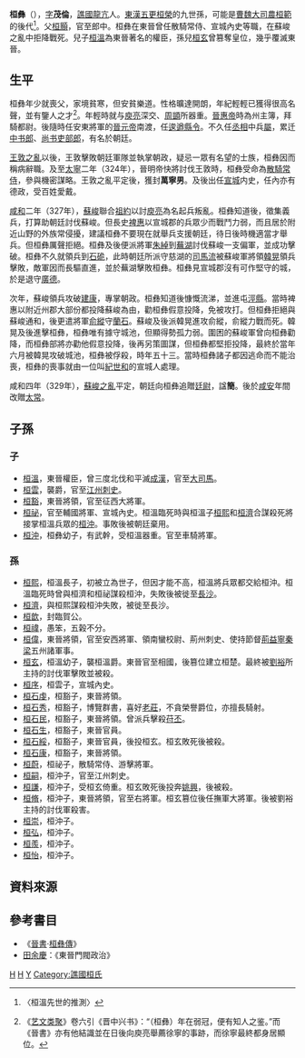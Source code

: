 '''桓彝'''（{{bd|276年||328年|catIdx=H}}），[[表字|字]]'''茂倫'''，[[譙國|譙國]][[龍亢|龍亢]]人。[[東漢|東漢]][[五更|五更]][[桓榮|桓榮]]的九世孫，可能是[[曹魏|曹魏]][[大司農|大司農]][[桓範|桓範]]的後代<REF>{{Cite book | author =田餘慶 | title = 《東晉門閥政治》 | location = 北京市 | publisher = 北京大學出版社 | date =1996年| pages =140-155 |ISBN =7-301-01123-7| accessdate = | url = | language= zh-cn| quote = }}〈桓溫先世的推測〉</REF>。父[[桓顥|桓顥]]，官至郎中。桓彝在東晉曾任散騎常侍、宣城內史等職，在蘇峻之亂中拒降戰死。兒子[[桓溫|桓溫]]為東晉著名的權臣，孫兒[[桓玄|桓玄]]曾篡奪皇位，幾乎覆滅東晉。

== 生平 ==
桓彝年少就喪父，家境貧寒，但安貧樂道。性格曠達開朗，年紀輕輕已獲得很高名聲，並有鑒人之才<ref>《[[艺文类聚|艺文类聚]]》卷六引《晋中兴书》：“（桓彝）年在弱冠，便有知人之鉴。”而《晉書》亦有他結識並在日後向庾亮舉薦徐寧的事跡，而徐寧最終都身居顯位。</ref>。年輕時就与[[庾亮|庾亮]]深交、[[周顗|周顗]]所器重。[[晉惠帝|晉惠帝]]時為州主簿，拜騎都尉。後隨時任安東將軍的[[晉元帝|晉元帝]]南渡，任[[逡遒|逡遒]][[縣令|縣令]]。不久任[[丞相|丞相]]中兵[[屬|屬]]，累迁[[中书郎|中书郎]]、[[尚书吏部郎|尚书吏部郎]]，有名於朝廷。

[[王敦之亂|王敦之亂]]以後，王敦擊敗朝廷軍隊並執掌朝政，疑忌一眾有名望的士族，桓彝因而稱病辭職。及至[[太寧_(晉)|太寧]]二年（324年），晉明帝快將討伐王敦時，桓彝受命為[[散騎常侍|散騎常侍]]，參與機密謀略。王敦之亂平定後，獲封'''萬寧男'''。及後出任[[宣城|宣城]]内史，任內亦有德政，受百姓愛戴。

[[咸和_(晋成帝)|咸和]]二年（327年），[[蘇峻|蘇峻]]聯合[[祖約|祖約]]以討[[庾亮|庾亮]]為名起兵叛亂。桓彝知道後，徵集義兵，打算助朝廷討伐蘇峻。但長史[[裨惠|裨惠]]以宣城郡的兵眾少而戰鬥力弱，而且居於附近山野的外族常侵擾，建議桓彝不要現在就舉兵支援朝廷，待日後時機適當才舉兵。但桓彝厲聲拒絕。桓彝及後便派將軍[[朱綽|朱綽]]到[[蕪湖|蕪湖]]討伐蘇峻一支偏軍，並成功擊破。桓彝不久就領兵到[[石硊|石硊]]，此時朝廷所派守慈湖的[[司馬流|司馬流]]被蘇峻軍將領[[韩晃_(晋朝)|韓晃]]領兵擊敗，敵軍因而長驅直進，並於蕪湖擊敗桓彝。桓彝見宣城郡沒有可作堅守的城，於是退守[[廣德|廣德]]。

次年，蘇峻領兵攻破[[建康|建康]]，專掌朝政。桓彝知道後慷慨流涕，並進屯[[涇縣|涇縣]]。當時裨惠以附近州郡大部份都投降蘇峻為由，勸桓彝假意投降，免被攻打。但桓彝拒絕與蘇峻通和，後更遣將軍[[俞縱|俞縱]]守[[蘭石|蘭石]]。蘇峻及後派韓晃進攻俞縱，俞縱力戰而死。韓晃及後進擊桓彝，桓彝唯有據守城池，但顯得勢孤力弱。圍困的蘇峻軍曾向桓彝勸降，而桓彝部將亦勸他假意投降，後再另策圖謀，但桓彝都堅拒投降，最終於當年六月被韓晃攻破城池，桓彝被俘殺，時年五十三。當時桓彝諸子都因逃命而不能治喪，桓彝的喪事就由一位叫[[紀世和|紀世和]]的宣城人處理。

咸和四年（329年），[[蘇峻之亂|蘇峻之亂]]平定，朝廷向桓彝追贈[[廷尉|廷尉]]，諡'''簡'''。後於[[咸安_(年号)|咸安]]年間改贈[[太常|太常]]。

== 子孫 ==
{{see also|谯国桓氏世系图}}
=== 子 ===
*[[桓溫|桓溫]]，東晉權臣，曾三度北伐和平滅[[成漢|成漢]]，官至[[大司馬|大司馬]]。
*[[桓雲|桓雲]]，襲爵，官至[[江州|江州]][[刺史|刺史]]。
*[[桓豁|桓豁]]，東晉將領，官至征西大將軍。
*[[桓祕|桓祕]]，官至輔國將軍、宣城內史。桓溫臨死時與桓溫子[[桓熙|桓熙]]和[[桓濟|桓濟]]合謀殺死將接掌桓溫兵眾的[[桓沖|桓沖]]。事敗後被朝廷棄用。
*[[桓沖|桓沖]]，桓彝幼子，有武幹，受桓溫器重。官至車騎將軍。

=== 孫 ===
*[[桓熙|桓熙]]，桓溫長子，初被立為世子，但因才能不高，桓溫將兵眾都交給桓沖。桓溫臨死時曾與桓濟和桓祕謀殺桓沖，失敗後被徙至[[長沙|長沙]]。
*[[桓濟|桓濟]]，與桓熙謀殺桓沖失敗，被徙至長沙。
*[[桓歆|桓歆]]，封臨賀公。
*[[桓禕|桓禕]]，愚笨，五榖不分。
*[[桓偉|桓偉]]，東晉將領，官至安西將軍、領南蠻校尉、荊州刺史、使持節督[[荊州|荊]][[益州|益]][[寧州|寧]][[秦州|秦]][[梁州|梁]]五州諸軍事。
*[[桓玄|桓玄]]，桓溫幼子，襲桓溫爵。東晉官至相國，後篡位建立桓楚。最終被[[劉裕|劉裕]]所主持的討伐軍擊敗並被殺。
*[[桓序|桓序]]，桓雲子，宣城內史。
*[[桓石虔|桓石虔]]，桓豁子，東晉將領。
*[[桓石秀|桓石秀]]，桓豁子，博覽群書，喜好[[老莊|老莊]]，不貪榮譽爵位，亦擅長騎射。
*[[桓石民|桓石民]]，桓豁子，東晉將領。曾派兵擊殺[[苻丕|苻丕]]。
*[[桓石生|桓石生]]，桓豁子，東晉官員。
*[[桓石綏|桓石綏]]，桓豁子，東晉官員，後投桓玄。桓玄敗死後被殺。
*[[桓石康|桓石康]]，桓豁子，東晉將領。
*[[桓蔚|桓蔚]]，桓祕子，散騎常侍、游擊將軍。
*[[桓嗣|桓嗣]]，桓沖子，官至江州刺史。
*[[桓謙|桓謙]]，桓沖子，受桓玄倚重。桓玄敗死後投奔[[姚興|姚興]]，後被殺。
*[[桓脩|桓脩]]，桓沖子，東晉將領，官至右將軍。桓玄篡位後任撫軍大將軍。後被劉裕主持的討伐軍殺害。
*[[桓崇|桓崇]]，桓沖子。
*[[桓弘|桓弘]]，桓沖子。
*[[桓羨|桓羨]]，桓沖子。
*[[桓怡|桓怡]]，桓沖子。

==資料來源==
<div class="references-small">
<references />
</div>

==參考書目==
* 《[[晉書|晉書]]·[[s:晉書/卷074|桓彝傳]]》
* [[田余慶|田余慶]]：《東晉門閥政治》

[[Category:晉朝人|H]]
[[Category:晉朝軍事人物|H]]
[[Category:桓姓|Y]]
[[Category:譙國桓氏|Category:譙國桓氏]]